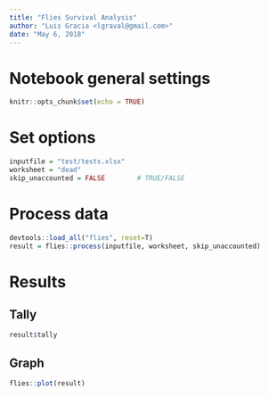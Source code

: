 ```yaml
---
title: "Flies Survival Analysis"
author: "Luis Gracia <lgraval@gmail.com>"
date: "May 6, 2018"
---
```


# Notebook general settings
```r
knitr::opts_chunk$set(echo = TRUE)
```

# Set options
```r
inputfile = "test/tests.xlsx"
worksheet = "dead"
skip_unaccounted = FALSE        # TRUE/FALSE
```

# Process data
```r
devtools::load_all("flies", reset=T)
result = flies::process(inputfile, worksheet, skip_unaccounted)
```

# Results

## Tally
```r
result$tally
```

## Graph
```r
flies::plot(result)
```
